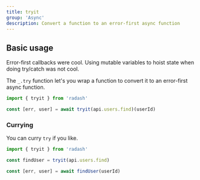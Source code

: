 ```yaml
---
title: tryit
group: 'Async'
description: Convert a function to an error-first async function
---
```


## Basic usage

Error-first callbacks were cool. Using mutable variables to hoist state when doing try/catch was not cool.

The `_.try` function let's you wrap a function to convert it to an error-first async function.

```ts
import { tryit } from 'radash'

const [err, user] = await tryit(api.users.find)(userId)
```

### Currying

You can curry `try` if you like.

```ts
import { tryit } from 'radash'

const findUser = tryit(api.users.find)

const [err, user] = await findUser(userId)
```
